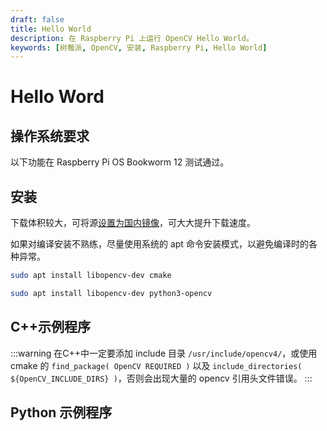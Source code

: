```yaml
---
draft: false
title: Hello World
description: 在 Raspberry Pi 上运行 OpenCV Hello World。
keywords: [树莓派, OpenCV, 安装, Raspberry Pi, Hello World]
---
```



# Hello Word

## 操作系统要求

以下功能在 Raspberry Pi OS Bookworm 12 测试通过。

## 安装

下载体积较大，可将源[设置为国内镜像](../../pidoc/edit_apt_source.mdx)，可大大提升下载速度。

如果对编译安装不熟练，尽量使用系统的 apt 命令安装模式，以避免编译时的各种异常。

<Tabs>
<TabItem value="cpp" label="C++安装">

```sh
sudo apt install libopencv-dev cmake
```

</TabItem>

<TabItem value="python" label="Python安装">

```sh
sudo apt install libopencv-dev python3-opencv
```

</TabItem>
</Tabs>

## C++示例程序

<Tabs>
<TabItem value="main.cc" label="main.cc">

<HelloWorldCpp />

</TabItem>

<TabItem value="CMakeLists.txt" label="CMakeLists.txt">

<HelloWorldCmake />

</TabItem>
</Tabs>

:::warning
在C++中一定要添加 include 目录 `/usr/include/opencv4/`，或使用 cmake 的 `find_package( OpenCV REQUIRED )` 以及 `include_directories( ${OpenCV_INCLUDE_DIRS} )`，否则会出现大量的 opencv 引用头文件错误。
:::

## Python 示例程序

<Tabs>
<TabItem value="main.py" label="main.py">

<HelloWorldPy />

</TabItem>
</Tabs>


